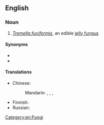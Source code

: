 ==English==
{{wikipedia}}

===Noun===
{{en-noun|snow fungi}}

# ''[[Tremella fuciformis]]'', an edible [[jelly fungus]]

====Synonyms====
* {{vern|silver ear fungus}}
* {{vern|white jelly mushroom}}

====Translations====
{{trans-top|''Tremella fuciformis''}}
* Chinese:
*: Mandarin: {{t+|cmn|白木耳|tr=báimù'ěr|sc=Hani}}, {{t|cmn|雪耳|tr=xuě'ěr|sc=Hani}}, {{t+|cmn|銀耳|sc=Hani}}, {{t+|cmn|银耳|tr=yín'ěr|sc=Hani}}
{{trans-mid}}
* Finnish: {{t|fi|valkohytykkä}}
* Russian: {{t-needed|ru}}
{{trans-bottom}}

[[Category:en:Fungi]]